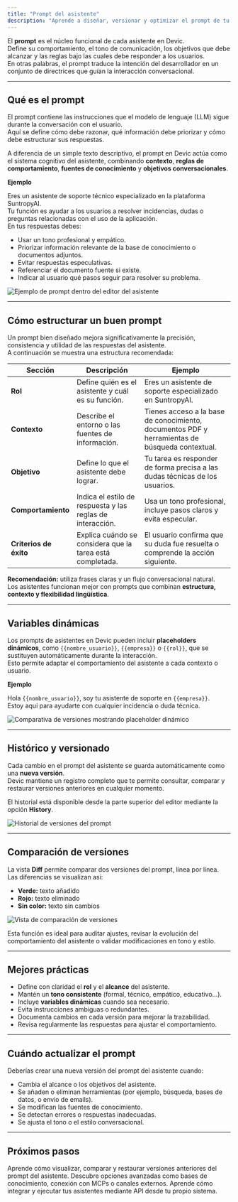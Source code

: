 ```yaml
---
title: "Prompt del asistente"
description: "Aprende a diseñar, versionar y optimizar el prompt de tu asistente en Devic."
---
```


El **prompt** es el núcleo funcional de cada asistente en Devic.  
Define su comportamiento, el tono de comunicación, los objetivos que debe alcanzar y las reglas bajo las cuales debe responder a los usuarios.  
En otras palabras, el prompt traduce la intención del desarrollador en un conjunto de directrices que guían la interacción conversacional.

---

## Qué es el prompt

El prompt contiene las instrucciones que el modelo de lenguaje (LLM) sigue durante la conversación con el usuario.  
Aquí se define cómo debe razonar, qué información debe priorizar y cómo debe estructurar sus respuestas.

A diferencia de un simple texto descriptivo, el prompt en Devic actúa como el sistema cognitivo del asistente, combinando **contexto**, **reglas de comportamiento**, **fuentes de conocimiento** y **objetivos conversacionales**.

**Ejemplo**

Eres un asistente de soporte técnico especializado en la plataforma SuntropyAI.  
Tu función es ayudar a los usuarios a resolver incidencias, dudas o preguntas relacionadas con el uso de la aplicación.  
En tus respuestas debes:

- Usar un tono profesional y empático.  
- Priorizar información relevante de la base de conocimiento o documentos adjuntos.  
- Evitar respuestas especulativas.  
- Referenciar el documento fuente si existe.  
- Indicar al usuario qué pasos seguir para resolver su problema.

![Ejemplo de prompt dentro del editor del asistente](c6d39594-8fbc-4876-929a-802d02aa0aca.png)

---

## Cómo estructurar un buen prompt

Un prompt bien diseñado mejora significativamente la precisión, consistencia y utilidad de las respuestas del asistente.  
A continuación se muestra una estructura recomendada:

| Sección | Descripción | Ejemplo |
|----------|--------------|---------|
| **Rol** | Define quién es el asistente y cuál es su función. | Eres un asistente de soporte especializado en SuntropyAI. |
| **Contexto** | Describe el entorno o las fuentes de información. | Tienes acceso a la base de conocimiento, documentos PDF y herramientas de búsqueda contextual. |
| **Objetivo** | Define lo que el asistente debe lograr. | Tu tarea es responder de forma precisa a las dudas técnicas de los usuarios. |
| **Comportamiento** | Indica el estilo de respuesta y las reglas de interacción. | Usa un tono profesional, incluye pasos claros y evita especular. |
| **Criterios de éxito** | Explica cuándo se considera que la tarea está completada. | El usuario confirma que su duda fue resuelta o comprende la acción siguiente. |

**Recomendación:** utiliza frases claras y un flujo conversacional natural.  
Los asistentes funcionan mejor con prompts que combinan **estructura, contexto y flexibilidad lingüística**.

---

## Variables dinámicas

Los prompts de asistentes en Devic pueden incluir **placeholders dinámicos**, como `{{nombre_usuario}}`, `{{empresa}}` o `{{rol}}`, que se sustituyen automáticamente durante la interacción.  
Esto permite adaptar el comportamiento del asistente a cada contexto o usuario.

**Ejemplo**

Hola `{{nombre_usuario}}`, soy tu asistente de soporte en `{{empresa}}`.  
Estoy aquí para ayudarte con cualquier incidencia o duda técnica.

![Comparativa de versiones mostrando placeholder dinámico](0847533b-9123-4b63-b98b-6f0629af0e62.png)

---

## Histórico y versionado

Cada cambio en el prompt del asistente se guarda automáticamente como una **nueva versión**.  
Devic mantiene un registro completo que te permite consultar, comparar y restaurar versiones anteriores en cualquier momento.

El historial está disponible desde la parte superior del editor mediante la opción **History**.

![Historial de versiones del prompt](cff0c803-10f9-43e7-8701-8d2f8b9d5ac3.png)

---

## Comparación de versiones

La vista **Diff** permite comparar dos versiones del prompt, línea por línea.  
Las diferencias se visualizan así:

- **Verde:** texto añadido  
- **Rojo:** texto eliminado  
- **Sin color:** texto sin cambios

![Vista de comparación de versiones](0847533b-9123-4b63-b98b-6f0629af0e62.png)

Esta función es ideal para auditar ajustes, revisar la evolución del comportamiento del asistente o validar modificaciones en tono y estilo.

---

## Mejores prácticas

- Define con claridad el **rol** y el **alcance** del asistente.  
- Mantén un **tono consistente** (formal, técnico, empático, educativo…).  
- Incluye **variables dinámicas** cuando sea necesario.  
- Evita instrucciones ambiguas o redundantes.  
- Documenta cambios en cada versión para mejorar la trazabilidad.  
- Revisa regularmente las respuestas para ajustar el comportamiento.  

---

## Cuándo actualizar el prompt

Deberías crear una nueva versión del prompt del asistente cuando:

- Cambia el alcance o los objetivos del asistente.  
- Se añaden o eliminan herramientas (por ejemplo, búsqueda, bases de datos, o envío de emails).  
- Se modifican las fuentes de conocimiento.  
- Se detectan errores o respuestas inadecuadas.  
- Se ajusta el tono o el estilo conversacional.  

---

## Próximos pasos

<CardGroup cols={2}>
  <Card title="Histórico y versionado" icon="history" href="./historico-prompts">
    Aprende cómo visualizar, comparar y restaurar versiones anteriores del prompt del asistente.
  </Card>
  <Card title="Configuración avanzada" icon="settings" href="./other-options">
    Descubre opciones avanzadas como bases de conocimiento, conexión con MCPs o canales externos.
  </Card>
  <Card title="Ejecución mediante API" icon="activity" href="./api-execution">
    Aprende cómo integrar y ejecutar tus asistentes mediante API desde tu propio sistema.
  </Card>
</CardGroup>
